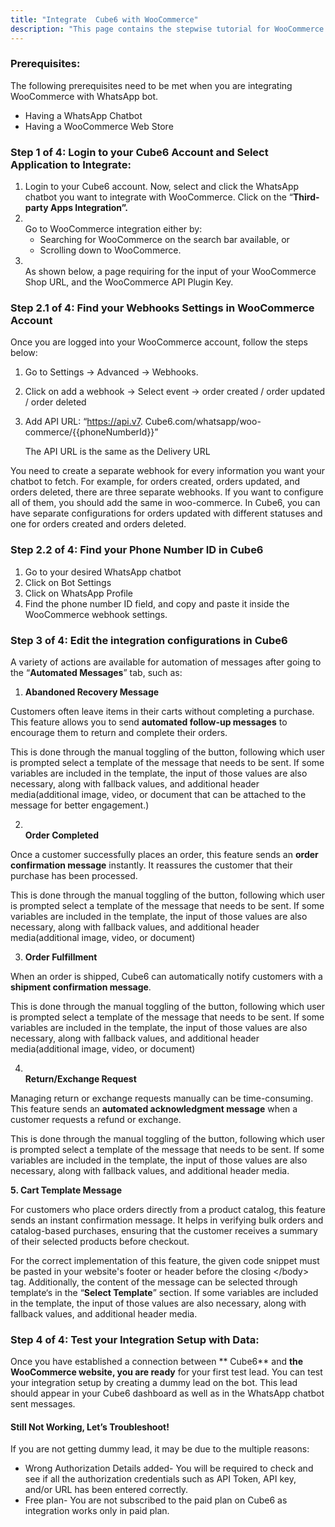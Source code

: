 ```yaml
---
title: "Integrate  Cube6 with WooCommerce"
description: "This page contains the stepwise tutorial for WooCommerce Integration with  Cube6."
---
```


### **Prerequisites:**

The following prerequisites need to be met when you are integrating WooCommerce with WhatsApp bot.

- Having a WhatsApp Chatbot
- Having a WooCommerce Web Store

### **Step 1 of 4: Login to your  Cube6 Account and Select Application to Integrate:**

1. Login to your  Cube6 account. Now, select and click the WhatsApp chatbot you want to integrate with WooCommerce. Click on the “**Third-party Apps Integration”.**
2. \
   Go to WooCommerce integration either by:
   - Searching for WooCommerce on the search bar available, or
   - Scrolling down to WooCommerce.
3. \
   As shown below, a page requiring for the input of your WooCommerce Shop URL, and the WooCommerce API Plugin Key.

### **Step 2.1 of 4: Find your Webhooks Settings in WooCommerce Account**

Once you are logged into your WooCommerce account, follow the steps below:

1. Go to Settings → Advanced → Webhooks.
2. Click on add a webhook → Select event → order created / order updated / order deleted
3. Add API URL: “https://api.v7. Cube6.com/whatsapp/woo-commerce/{{phoneNumberId}}”

   <Info>
     The API URL is the same as the Delivery URL
   </Info>

<Info>
  You need to create a separate webhook for every information you want your chatbot to fetch. For example, for orders created, orders updated, and orders deleted, there are three separate webhooks. If you want to configure all of them, you should add the same in woo-commerce. In  Cube6, you can have separate configurations for orders updated with different statuses and one for orders created and orders deleted.
</Info>

### **Step 2.2 of 4: Find your Phone Number ID in  Cube6**

1. Go to your desired WhatsApp chatbot
2. Click on Bot Settings
3. Click on WhatsApp Profile
4. Find the phone number ID field, and copy and paste it inside the WooCommerce webhook settings.

### **Step 3 of 4: Edit the integration configurations in  Cube6**

A variety of actions are available for automation of messages after going to the “**Automated Messages**” tab, such as:

1. **Abandoned Recovery Message**

Customers often leave items in their carts without completing a purchase. This feature allows you to send **automated follow-up messages** to encourage them to return and complete their orders.

This is done through the manual toggling of the button, following which user is prompted select a template of the message that needs to be sent. If some variables are included in the template, the input of those values are also necessary, along with fallback values, and additional header media(additional image, video, or document that can be attached to the message for better engagement.)

2. **\
   Order Completed**

Once a customer successfully places an order, this feature sends an **order confirmation message** instantly. It reassures the customer that their purchase has been processed.

This is done through the manual toggling of the button, following which user is prompted select a template of the message that needs to be sent. If some variables are included in the template, the input of those values are also necessary, along with fallback values, and additional header media(additional image, video, or document)

3. **Order Fulfillment**

When an order is shipped,  Cube6 can automatically notify customers with a **shipment confirmation message**.

This is done through the manual toggling of the button, following which user is prompted select a template of the message that needs to be sent. If some variables are included in the template, the input of those values are also necessary, along with fallback values, and additional header media(additional image, video, or document)

4. **\
   Return/Exchange Request**

Managing return or exchange requests manually can be time-consuming. This feature sends an **automated acknowledgment message** when a customer requests a refund or exchange.

This is done through the manual toggling of the button, following which user is prompted select a template of the message that needs to be sent. If some variables are included in the template, the input of those values are also necessary, along with fallback values, and additional header media.

**5. Cart Template Message**

For customers who place orders directly from a product catalog, this feature sends an instant confirmation message. It helps in verifying bulk orders and catalog-based purchases, ensuring that the customer receives a summary of their selected products before checkout.

For the correct implementation of this feature, the given code snippet must be pasted in your website's footer or header before the closing \</body\> tag. Additionally, the content of the message can be selected through template‘s in the “**Select Template**” section. If some variables are included in the template, the input of those values are also necessary, along with fallback values, and additional header media.

### **Step 4 of 4: Test your Integration Setup with Data:**

Once you have established a connection between ** Cube6** and **the WooCommerce website, you are ready** for your first test lead. You can test your integration setup by creating a dummy lead on the bot. This lead should appear in your  Cube6 dashboard as well as in the WhatsApp chatbot sent messages.

#### **Still Not Working, Let’s Troubleshoot\!**

If you are not getting dummy lead, it may be due to the multiple reasons:

- Wrong Authorization Details added- You will be required to check and see if all the authorization credentials such as API Token, API key, and/or URL has been entered correctly.
- Free plan- You are not subscribed to the paid plan on  Cube6 as integration works only in paid plan.

 